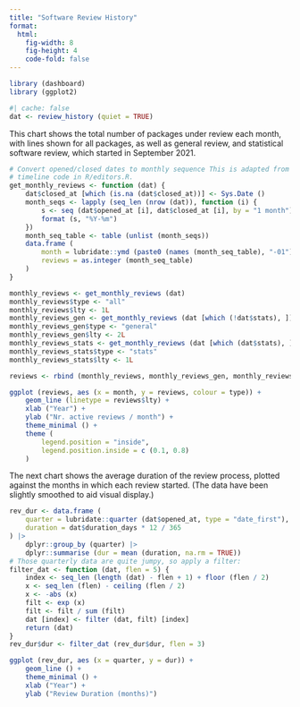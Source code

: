 ```yaml
---
title: "Software Review History"
format: 
  html:
    fig-width: 8
    fig-height: 4
    code-fold: false
---
```


```r
library (dashboard)
library (ggplot2)
```


```r
#| cache: false
dat <- review_history (quiet = TRUE)
```

This chart shows the total number of packages under review each month, with
lines shown for all packages, as well as general review, and statistical
software review, which started in September 2021.


```r
# Convert opened/closed dates to monthly sequence This is adapted from the editors
# timeline code in R/editors.R.
get_monthly_reviews <- function (dat) {
    dat$closed_at [which (is.na (dat$closed_at))] <- Sys.Date ()
    month_seqs <- lapply (seq_len (nrow (dat)), function (i) {
        s <- seq (dat$opened_at [i], dat$closed_at [i], by = "1 month")
        format (s, "%Y-%m")
    })
    month_seq_table <- table (unlist (month_seqs))
    data.frame (
        month = lubridate::ymd (paste0 (names (month_seq_table), "-01")),
        reviews = as.integer (month_seq_table)
    )
}

monthly_reviews <- get_monthly_reviews (dat)
monthly_reviews$type <- "all"
monthly_reviews$lty <- 1L
monthly_reviews_gen <- get_monthly_reviews (dat [which (!dat$stats), ])
monthly_reviews_gen$type <- "general"
monthly_reviews_gen$lty <- 2L
monthly_reviews_stats <- get_monthly_reviews (dat [which (dat$stats), ])
monthly_reviews_stats$type <- "stats"
monthly_reviews_stats$lty <- 1L

reviews <- rbind (monthly_reviews, monthly_reviews_gen, monthly_reviews_stats)
```

```r
ggplot (reviews, aes (x = month, y = reviews, colour = type)) +
    geom_line (linetype = reviews$lty) +
    xlab ("Year") +
    ylab ("Nr. active reviews / month") +
    theme_minimal () +
    theme (
        legend.position = "inside",
        legend.position.inside = c (0.1, 0.8)
    )
```

The next chart shows the average duration of the review process, plotted
against the months in which each review started. (The data have been slightly
smoothed to aid visual display.)

```r
rev_dur <- data.frame (
    quarter = lubridate::quarter (dat$opened_at, type = "date_first"),
    duration = dat$duration_days * 12 / 365
) |>
    dplyr::group_by (quarter) |>
    dplyr::summarise (dur = mean (duration, na.rm = TRUE))
# Those quarterly data are quite jumpy, so apply a filter:
filter_dat <- function (dat, flen = 5) {
    index <- seq_len (length (dat) - flen + 1) + floor (flen / 2)
    x <- seq_len (flen) - ceiling (flen / 2)
    x <- -abs (x)
    filt <- exp (x)
    filt <- filt / sum (filt)
    dat [index] <- filter (dat, filt) [index]
    return (dat)
}
rev_dur$dur <- filter_dat (rev_dur$dur, flen = 3)
```

```r
ggplot (rev_dur, aes (x = quarter, y = dur)) +
    geom_line () +
    theme_minimal () +
    xlab ("Year") +
    ylab ("Review Duration (months)")
```
